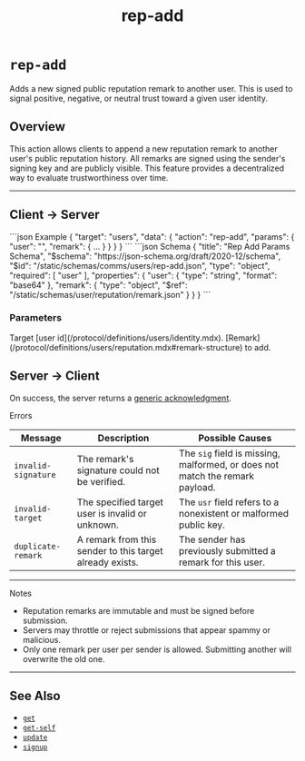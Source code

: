 ﻿---
title: "rep-add"
---

# `rep-add`

Adds a new signed public reputation remark to another user. This is used to signal positive, negative, or neutral trust toward a given user identity.

## Overview

This action allows clients to append a new reputation remark to another user's public reputation history. All remarks are signed using the sender's signing key and are publicly visible. This feature provides a decentralized way to evaluate trustworthiness over time.

---

## Client → Server

<CodeGroup>
```json Example
{
    "target": "users",
    "data": {
        "action": "rep-add",
        "params": {
            "user": "",
            "remark": {  ...  }
        }
    }
}
```
```json Schema
{
    "title": "Rep Add Params Schema",
    "$schema": "https://json-schema.org/draft/2020-12/schema",
    "$id": "/static/schemas/comms/users/rep-add.json",
    "type": "object",
    "required": [
        "user"
    ],
    "properties": {
        "user": {
            "type": "string",
            "format": "base64"
        },
        "remark": {
            "type": "object",
            "$ref": "/static/schemas/user/reputation/remark.json"
        }
    }
}
```
</CodeGroup>

### Parameters

<ParamField body="user" type="string" required>
    Target [user id](/protocol/definitions/users/identity.mdx).
</ParamField>
<ParamField>
    [Remark](/protocol/definitions/users/reputation.mdx#remark-structure) to add.
</ParamField>


## Server → Client

On success, the server returns a [generic acknowledgment](/protocol/targets/generic-ack.mdx).

<Danger>Errors</Danger>

| Message             | Description                                              | Possible Causes                                                              |
|---------------------|----------------------------------------------------------|------------------------------------------------------------------------------|
| `invalid-signature` | The remark's signature could not be verified.            | The `sig` field is missing, malformed, or does not match the remark payload. |
| `invalid-target`    | The specified target user is invalid or unknown.         | The `usr` field refers to a nonexistent or malformed public key.             |
| `duplicate-remark`  | A remark from this sender to this target already exists. | The sender has previously submitted a remark for this user.                  |

---

<Note>Notes</Note>

- Reputation remarks are immutable and must be signed before submission.
- Servers may throttle or reject submissions that appear spammy or malicious.
- Only one remark per user per sender is allowed. Submitting another will overwrite the old one.

---

## See Also

- [`get`](/protocol/targets/users/get.mdx)
- [`get-self`](/protocol/targets/users/get-self.mdx)
- [`update`](/protocol/targets/users/update.mdx)
- [`signup`](/protocol/targets/auth/signup.mdx)
